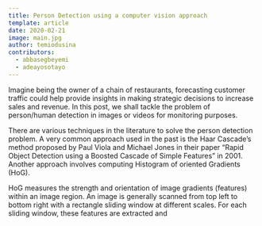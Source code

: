```yaml
---
title: Person Detection using a computer vision approach
template: article
date: 2020-02-21
image: main.jpg
author: temiodusina
contributors:
  - abbasegbeyemi
  - adeayosotayo
---
```


Imagine being the owner of a chain of restaurants, forecasting customer traffic could help provide insights in making strategic decisions to increase sales and revenue.
In this post, we shall tackle the problem of person/human detection in images or videos for monitoring purposes.

There are various techniques in the literature to solve the person detection problem. A very common approach used in the past is the Haar Cascade’s method proposed by Paul Viola and Michael Jones in their paper “Rapid Object Detection using a Boosted Cascade of Simple Features” in 2001. Another approach involves computing Histogram of oriented Gradients (HoG).

HoG measures the strength and orientation of image gradients (features) within an image region. An image is generally scanned from top left to bottom right with a rectangle sliding window at different scales. For each sliding window, these features are extracted and
